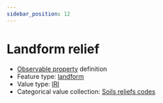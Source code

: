 ```yaml
---
sidebar_position: 12
---
```



# Landform relief

- [Observable property](/viewers/dawe-vocabs?uri=https://linked.data.gov.au/def/test/dawe-cv/148f60c9-92c5-4324-81b6-61b59bccdb4c) definition
- Feature type: [landform](http://linked.data.gov.au/def/tern-cv/2cf3ed29-440e-4a50-9bbc-5aab30df9fcd)
- Value type: [IRI](https://w3id.org/tern/ontologies/tern/IRI)
- Categorical value collection: [Soils reliefs codes](/viewers/dawe-vocabs?uri=https://linked.data.gov.au/def/test/dawe-cv/9e377f67-190e-4d58-9ec9-adebedaf14e2)

<Example protocolModule="plot-soil-description" observableProperty="https://linked.data.gov.au/def/test/dawe-cv/148f60c9-92c5-4324-81b6-61b59bccdb4c" />
